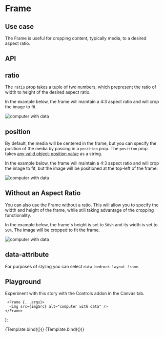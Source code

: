 


<Meta title="Components/Frame" component={Frame} />

# Frame

## Use case

The Frame is useful for cropping content, typically media, to a desired aspect ratio.

## API

<Story name="API" argTypes={argTypes} />

<ArgsTable story="API" />

## ratio

The `ratio` prop takes a tuple of two numbers, which prepresent the ratio of width to height of the desired aspect ratio.

In the example below, the frame will maintain a 4:3 aspect ratio and will crop the image to fit.

<Preview withToolbar>
  <Story name="ratio">
    <Frame ratio={[4, 3]}>
      <img src={imgSrc} alt="computer with data" />
    </Frame>
  </Story>
</Preview>

## position

By default, the media will be centered in the frame, but you can specify the position of the media by passing in a `position` prop. The `position` prop takes [any valid object-position value](https://developer.mozilla.org/en-US/docs/Web/CSS/object-position) as a string.

In the example below, the frame will maintain a 4:3 aspect ratio and will crop the image to fit, but the image will be positioned at the top-left of the frame.

<Preview withToolbar>
  <Story name="position">
    <Frame ratio={[4, 3]} position="left top">
      <img src={imgSrc} alt="computer with data" />
    </Frame>
  </Story>
</Preview>

## Without an Aspect Ratio

You can also use the Frame without a ratio. This will allow you to specify the width and height of the frame, while still taking advantage of the cropping functionality.

In the example below, the frame's height is set to `50vh` and its width is set to `50%`. The image will be cropped to fit the frame.

<Preview withToolbar>
  <Story name="Without an Aspect Ratio">
    <Frame style={{ height: "50vh", width: "50%" }}>
      <img src={imgSrc} alt="computer with data" />
    </Frame>
  </Story>
</Preview>

## data-attribute

For purposes of styling you can select `data-bedrock-layout-frame`.

## Playground

Experiment with this story with the Controls addon in the Canvas tab.

     <Frame {...args}>
      <img src={imgSrc} alt="computer with data" />
    </Frame>
);

<Canvas withToolbar>
  <Story
    name="Playground with ratio"
    args={{
      ratio: [16, 9],
      position: "50% 50%",
    }}
    argTypes={argTypes}
  >
    {Template.bind({})}
  </Story>
</Canvas>

<ArgsTable story="Playground with ratio" />

<Canvas withToolbar>
  <Story
    name="Playground without ratio"
    args={{
      style: { height: "50vh", width: "50%" },
      position: "50% 50%",
    }}
    argTypes={argTypes}
  >
    {Template.bind({})}
  </Story>
</Canvas>

<ArgsTable story="Playground without ratio" />

